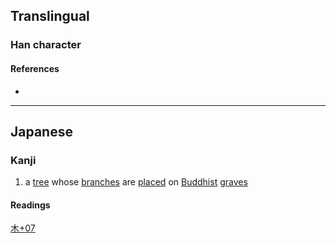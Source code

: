 {{character info}}
==Translingual==

===Han character===
{{Han char|rn=75|rad=木|as=07|sn=11|four=|canj=DOLN|ids=⿰木佛}}

====References====
* {{Han ref|kx=0531.131|dkj=14911|hdz=21216.051|uh=68BB|ud=26811}}

----

==Japanese==

===Kanji===
{{ja-kanji|grade=|rs=木07}}

# a [[tree]] whose [[branch]]es are [[place]]d on [[Buddhist]] [[grave]]s

====Readings====
{{ja-readings
|on=
|kun=しきみ-}}

[[Category:Japanese-only CJKV Characters|木+07]]